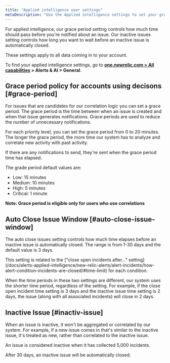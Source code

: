 ```yaml
---
title: "Applied intelligence user settings"
metaDescription: "Use the Applied intelligence settings to set your grace period and inactive issue time policies."
---
```


For applied intelligence, our grace period setting controls how much time should pass before you're notified about an issue. Our inactive issues setting controls how long you want to wait before an inactive issue is automatically closed.

These settings apply to all data coming in to your account.

To find your applied intelligence settings, go to **[one.newrelic.com > All capabilities](https://one.newrelic.com/all-capabilities) > Alerts & AI > General**.

## Grace period policy for accounts using decisons [#grace-period]

For issues that are candidates for our correlation logic you can set a grace period. The grace period is the time between when an issue is created and when that issue generates notifications. Grace periods are used to reduce the number of unnecessary notifications.  

For each priority level, you can set the grace period from 0 to 20 minutes. The longer the grace period, the more time our system has to analyze and correlate new activity with past activity.

If there are any notifications to send, they're sent when the grace period time has elapsed.

The grade period default values are:

* Low: 15 minutes
* Medium: 10 minutes
* High: 5 minutes
* Critical: 1 minute

**Note: Grace period is eligible only for users who use correlations**


## Auto Close Issue Window [#auto-close-issue-window]

The auto close issues setting controls how much time elapses before an inactive issue is automatically closed. The range is from 1-30 days and the default value is 3 days.

<Callout variant="tip">
This setting is related to the ["close open incidents after..." setting](/docs/alerts-applied-intelligence/new-relic-alerts/alert-incidents/how-alert-condition-incidents-are-closed/#time-limit) for each condition.

When the time periods in these two settings are different, our system uses the shorter time period, regardless of the setting. For example, if the close open incident time setting is 3 days and the inactive issue time setting is 2 days, the issue (along with all associated incidents) will close in 2 days.
</Callout>


## Inactive Issue [#inactiv-issue]

When an issue is inactive, it won't be aggregated or correlated by our system. For example, if a new issue comes in that's similar to the inactive issue, it's treated as new, rather than correlated to the inactive issue.

An issue is considered inactive when it has collected 5,000 incidents.

After 30 days, an inactive issue will be automatically closed.
